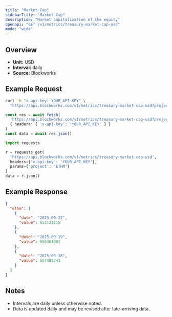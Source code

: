 ```yaml
---
title: "Market Cap"
sidebarTitle: "Market Cap"
description: "Market capitalization of the equity"
openapi: "GET /v1/metrics/treasury-market-cap-usd"
mode: "wide"
---
```


## Overview

- **Unit:** USD
- **Interval:** daily
- **Source:** Blockworks

## Example Request

<CodeGroup>

```bash cURL
curl -H "x-api-key: YOUR_API_KEY" \
  "https://api.blockworks.com/v1/metrics/treasury-market-cap-usd?project=ETHM"
```

```typescript TypeScript
const res = await fetch(
  'https://api.blockworks.com/v1/metrics/treasury-market-cap-usd?project=ETHM',
  { headers: { 'x-api-key': 'YOUR_API_KEY' } }
)
const data = await res.json()
```

```python Python
import requests

r = requests.get(
  'https://api.blockworks.com/v1/metrics/treasury-market-cap-usd',
  headers={'x-api-key': 'YOUR_API_KEY'},
  params={'project': 'ETHM'}
)
data = r.json()
```

</CodeGroup>

## Example Response

```json
{
  "ethm": [
    {
      "date": "2025-09-22",
      "value": 652121118
    },
    {
      "date": "2025-09-19",
      "value": 656361002
    },
    {
      "date": "2025-09-18",
      "value": 657482243
    }
  ]
}
```

## Notes
- Intervals are daily unless otherwise noted.
- Data is updated daily and may be revised after late-arriving data.